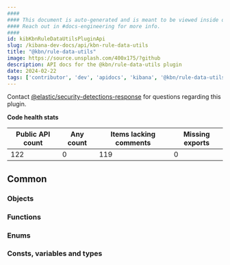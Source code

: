 ```yaml
---
####
#### This document is auto-generated and is meant to be viewed inside our experimental, new docs system.
#### Reach out in #docs-engineering for more info.
####
id: kibKbnRuleDataUtilsPluginApi
slug: /kibana-dev-docs/api/kbn-rule-data-utils
title: "@kbn/rule-data-utils"
image: https://source.unsplash.com/400x175/?github
description: API docs for the @kbn/rule-data-utils plugin
date: 2024-02-22
tags: ['contributor', 'dev', 'apidocs', 'kibana', '@kbn/rule-data-utils']
---
```




Contact [@elastic/security-detections-response](https://github.com/orgs/elastic/teams/security-detections-response) for questions regarding this plugin.

**Code health stats**

| Public API count  | Any count | Items lacking comments | Missing exports |
|-------------------|-----------|------------------------|-----------------|
| 122 | 0 | 119 | 0 |

## Common

### Objects
<DocDefinitionList data={kbnRuleDataUtilsObj.common.objects}/>

### Functions
<DocDefinitionList data={kbnRuleDataUtilsObj.common.functions}/>

### Enums
<DocDefinitionList data={kbnRuleDataUtilsObj.common.enums}/>

### Consts, variables and types
<DocDefinitionList data={kbnRuleDataUtilsObj.common.misc}/>

